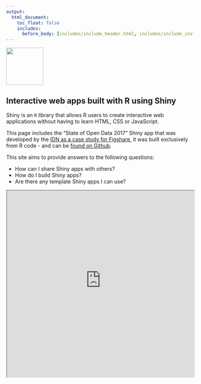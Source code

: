 ```yaml
---
output:
  html_document:
    toc_float: false
    includes:
      before_body: [includes/include_header.html, includes/include_institutional-support.html]
---
```



<div class="row align-items-center">

<div class="col-md-6 align-self-center">

<div class="row align-items-center">
<div class="col-xs-3 align-self-center">
  <img style="width:100px" src="images/shiny-logo.png">
</div>
  <div class="col-xs-9 align-self-center">
<h2>Interactive web apps built with R using Shiny</h2>
</div>
</div>


Shiny is an `R` library that allows R users to create interactive web applications without having to learn HTML, CSS or JavaScript. 

This page includes the "State of Open Data 2017" Shiny app that was developed by the [IDN as a case study for Figshare](https://idn.it.ox.ac.uk/article/state-of-open-data-survey-2017), it was built exclusively from R code - and can be [found on Github](https://github.com/martinjhnhadley/open-data-survey-shiny-app-2017).

This site aims to provide answers to the following questions:

- How can I share Shiny apps with others?
- How do I build Shiny apps?
- Are there any template Shiny apps I can use?

</div>

<div class="col-md-6 align-self-center">

<iframe src="http://livedataoxford.shinyapps.io/open_data_survey_2017/" width="100%" height="500px"></iframe>

</div>

</div>
